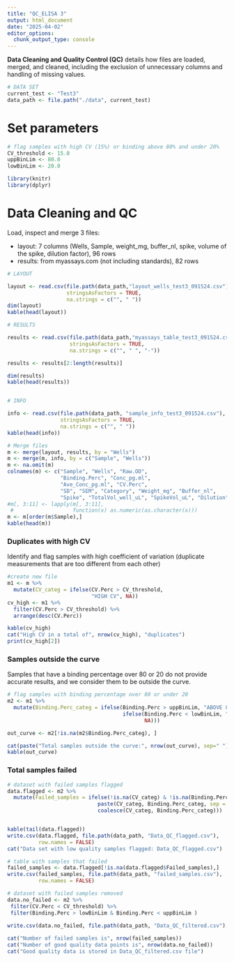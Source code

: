 ```yaml
---
title: "QC_ELISA 3"
output: html_document
date: "2025-04-02"
editor_options: 
  chunk_output_type: console
---
```


**Data Cleaning and Quality Control (QC)** details how files are loaded, merged, and cleaned, including the exclusion of unnecessary columns and handling of missing values.


```r
# DATA SET 
current_test <- "Test3"
data_path <- file.path("./data", current_test)
```

# Set parameters

```r
# flag samples with high CV (15%) or binding above 80% and under 20%
CV_threshold <- 15.0
uppBinLim <- 80.0
lowBinLim <- 20.0
```


```r
library(knitr)
library(dplyr)
```

# Data Cleaning and QC

Load, inspect and merge 3 files:

- layout: 7 columns (Wells, Sample, weight_mg, buffer_nl, spike, volume of the spike, dilution factor), 96 rows
- results: from myassays.com (not including standards), 82 rows

```r
# LAYOUT 

layout <- read.csv(file.path(data_path,"layout_wells_test3_091524.csv"), 
                   stringsAsFactors = TRUE, 
                   na.strings = c("", " "))
dim(layout)
kable(head(layout)) 

# RESULTS  

results <- read.csv(file.path(data_path,"myassays_table_test3_091524.csv"), 
                    stringsAsFactors = TRUE, 
                    na.strings = c("", " ", "-"))

results <- results[2:length(results)]

dim(results)
kable(head(results)) 


# INFO

info <- read.csv(file.path(data_path, "sample_info_test3_091524.csv"), 
                 stringsAsFactors = TRUE, 
                 na.strings = c("", " "))
kable(head(info)) 

```



```r
# Merge files
m <- merge(layout, results, by = "Wells")
m <- merge(m, info, by = c("Sample", "Wells"))
m <- na.omit(m)
colnames(m) <- c("Sample", "Wells", "Raw.OD", 
                 "Binding.Perc", "Conc_pg.ml",
                 "Ave_Conc_pg.ml", "CV.Perc", 
                 "SD", "SEM", "Category", "Weight_mg", "Buffer_nl", 
                 "Spike", "TotalVol_well_uL", "SpikeVol_uL", "Dilution") 
#m[, 3:11] <- lapply(m[, 3:11], 
 #                   function(x) as.numeric(as.character(x)))
m <- m[order(m$Sample),]
kable(head(m)) 

```

### Duplicates with high CV
Identify and flag samples with high coefficient of variation (duplicate measurements that are too different from each other)
```r
#create new file
m1 <- m %>%
  mutate(CV_categ = ifelse(CV.Perc > CV_threshold, 
                           "HIGH CV", NA))
cv_high <- m1 %>% 
  filter(CV.Perc > CV_threshold) %>% 
  arrange(desc(CV.Perc))

kable(cv_high)
cat("High CV in a total of", nrow(cv_high), "duplicates")
print(cv_high[2])

```

### Samples outside the curve
Samples that have a binding percentage over 80 or 20 do not provide accurate results, and we consider them to be outside the curve. 
```r
# flag samples with binding percentage over 80 or under 20
m2 <- m1 %>%
  mutate(Binding.Perc_categ = ifelse(Binding.Perc > uppBinLim, "ABOVE 80% binding", 
                                     ifelse(Binding.Perc < lowBinLim, "UNDER 20% binding", 
                                            NA)))

out_curve <- m2[!is.na(m2$Binding.Perc_categ), ]

cat(paste("Total samples outside the curve:", nrow(out_curve), sep=" "))
kable(out_curve)

```

### Total samples failed

```r
# dataset with failed samples flagged
data.flagged <- m2 %>%
  mutate(Failed_samples = ifelse(!is.na(CV_categ) & !is.na(Binding.Perc_categ), 
                             paste(CV_categ, Binding.Perc_categ, sep = ";"), 
                             coalesce(CV_categ, Binding.Perc_categ))) 


kable(tail(data.flagged))
write.csv(data.flagged, file.path(data_path, "Data_QC_flagged.csv"), 
          row.names = FALSE) 
cat("Data set with low quality samples flagged: Data_QC_flagged.csv")

# table with samples that failed
failed_samples <- data.flagged[!is.na(data.flagged$Failed_samples),]
write.csv(failed_samples, file.path(data_path, "failed_samples.csv"), 
          row.names = FALSE) 

# dataset with failed samples removed
data.no_failed <- m2 %>% 
 filter(CV.Perc < CV_threshold) %>%
 filter(Binding.Perc > lowBinLim & Binding.Perc < uppBinLim ) 
 
write.csv(data.no_failed, file.path(data_path, "Data_QC_filtered.csv"), row.names = FALSE) 

cat("Number of failed samples is", nrow(failed_samples))
cat("Number of good quality data points is", nrow(data.no_failed))
cat("Good quality data is stored in Data_QC_filtered.csv file")
```
